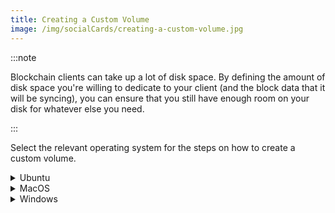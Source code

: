 ```yaml
---
title: Creating a Custom Volume
image: /img/socialCards/creating-a-custom-volume.jpg
---
```


:::note

Blockchain clients can take up a lot of disk space. By defining the amount of
disk space you're willing to dedicate to your client (and the block data that it
will be syncing), you can ensure that you still have enough room on your disk
for whatever else you need.

:::

Select the relevant operating system for the steps on how to create a custom
volume.

<details>

<summary>Ubuntu</summary>

- Open Terminal
- Use the `df -h` command to check the available disk space
- Choose a maximum size for the volume. We'll use 100GB for this example.
- Use `fallocate` to create a file of the desired size, e.g.
  `fallocate -l 100G myfile.img`
- Use `mkfs.ext4` to format the file as an ext4 filesystem. e.g.
  `mkfs.ext4 myfile.img`
- Mount the file using `mount`, e.g. `mount -o loop myfile.img /mnt/myvolume`
- The contents will now be available in `/mnt/myvolume`, up to a maximum of
  100GB

</details>

<details>
  
<summary>MacOS</summary>

- Open Terminal
- Use the `df -h` command to check the available disk space
- Choose a maximum size for the volume. We'll use 100GB for this example.
- Use `hdiutil` to create a sparse image of the desired size, e.g.
  `hdiutil create -size 100g -type SPARSE -fs HFS+X myfile.dmg`
- Mount the image using `hdiutil`, e.g. `hdiutil attach myfile.dmg`
- The contents will now be available mounted under `/Volumes`, up to a maximum
  of 100GB

</details>

<details>

<summary>Windows</summary>

<details>

<summary>Without Windows Subsystem Linux</summary>

- Open Command Prompt as Administrator
- Use the `dir` command to check available disk space on the volume you want to
  create the disk image
- Choose a maximum size for the volume. We'll use 100GB for this example.
- Use the `fsutil` command to create a sparse file of the desired size, e.g.
  `fsutil file createnew myfile.img 107374182400` (for a 100GB file)
- Initialize the disk image using `diskpart`:
  - `diskpart`
  - `select vdisk file="myfile.img"`
  - `create vdisk maximum=100000`
  - `attach vdisk`
  - `exit`
- Format the volume using `format`, e.g. `format F: /FS:NTFS /A:64K /Q`
- The new volume will now be available as drive letter F:, up to the maximum
  100GB size

To mount an existing disk image:

- Open Command Prompt as Administrator
- Use `diskpart`
  - `select vdisk file="myfile.img"`
  - `attach vdisk`
- The disk image will be mounted and accessible under the assigned drive letter

</details>

<details>

<summary>With Windows Subsystem Linux</summary>

- Open WSL
- Use the `df -h` command to check the available disk space
- Choose a maximum size for the volume. We'll use 100GB for this example.
- Use `fallocate` to create a file of the desired size, e.g.
  `fallocate -l 100G myfile.img`
- Use `mkfs.ext4` to format the file as an ext4 filesystem. e.g.
  `mkfs.ext4 myfile.img`
- Mount the file using `mount`, e.g. `mount -o loop myfile.img /mnt/myvolume`
- The contents will now be available in `/mnt/myvolume`, up to a maximum of
  100GB

</details>

</details>
